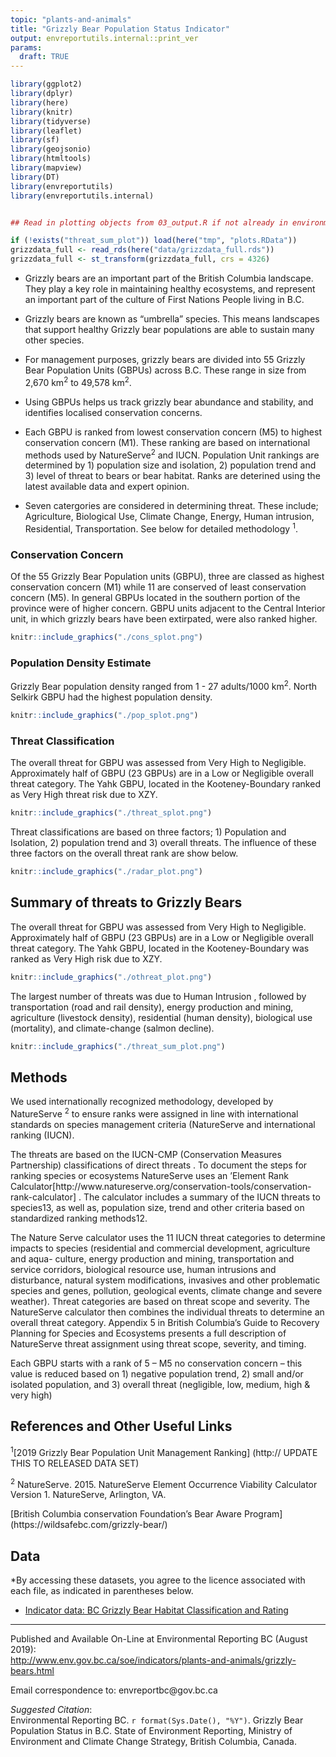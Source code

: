 ```yaml
---
topic: "plants-and-animals"
title: "Grizzly Bear Population Status Indicator"
output: envreportutils.internal::print_ver
params:
  draft: TRUE
---
```

<!--
# Copyright 2019 Province of British Columbia
#
# Licensed under the Apache License, Version 2.0 (the "License");
# you may not use this file except in compliance with the License.
# You may obtain a copy of the License at
#
# http://www.apache.org/licenses/LICENSE-2.0
#
# Unless required by applicable law or agreed to in writing, software distributed under the License is distributed on an "AS IS" BASIS,
# WITHOUT WARRANTIES OR CONDITIONS OF ANY KIND, either express or implied.
# See the License for the specific language governing permissions and limitations under the License.

-->
```r
library(ggplot2)
library(dplyr)
library(here)
library(knitr)
library(tidyverse)
library(leaflet)
library(sf)
library(geojsonio)
library(htmltools)
library(mapview)
library(DT)
library(envreportutils)
library(envreportutils.internal)


## Read in plotting objects from 03_output.R if not already in environment

if (!exists("threat_sum_plot")) load(here("tmp", "plots.RData"))
grizzdata_full <- read_rds(here("data/grizzdata_full.rds"))
grizzdata_full <- st_transform(grizzdata_full, crs = 4326) 

```

* Grizzly bears are an important part of the British Columbia landscape. They play a key role in maintaining healthy ecosystems, and represent an important part of the culture of First Nations People living in B.C.

* Grizzly bears are known as “umbrella” species. This means landscapes that support healthy Grizzly bear populations are able to sustain many other species.

* For management purposes, grizzly bears are divided into 55 Grizzly Bear Population Units (GBPUs) across B.C. These range in size from 2,670 km^2^ to 49,578 km^2^. 

* Using GBPUs helps us track grizzly bear abundance and stability, and identifies localised conservation concerns. 

* Each GBPU is ranked from lowest conservation concern (M5) to highest conservation concern (M1). These ranking are based on international methods used by NatureServe^2^ and IUCN. Population Unit rankings are determined by 1) population size and isolation, 2) population trend and 3) level of threat to bears or bear habitat. Ranks are deterined using the latest available data and expert opinion. 

* Seven catergories are considered in determining threat. These include; Agriculture, Biological Use, Climate Change, Energy, Human intrusion, Residential, Transportation. See below for detailed methodology ^1^.  

\newpage 

### Conservation Concern 

Of the 55 Grizzly Bear Population units (GBPU), three are classed as highest conservation concern (M1) while 11 are conserved of least conservation concern (M5). In general GBPUs located in the southern portion of the province were of higher concern. GBPU units adjacent to the Central Interior unit, in which grizzly bears have been extirpated, were also ranked higher.  


```r

knitr::include_graphics("./cons_splot.png")

```

\newpage 

### Population Density Estimate

Grizzly Bear population density ranged from 1 - 27 adults/1000 km^2^. North Selkirk
GBPU had the highest population density.

``` r

knitr::include_graphics("./pop_splot.png")

```

\newpage 

### Threat Classification

The overall threat for GBPU was assessed from Very High to Negligible. Approximately half of GBPU (23 GBPUs) are in a Low or Negligible overall threat category. The Yahk GBPU, located in the Kooteney-Boundary ranked as Very High threat risk due to XZY.


``` r

knitr::include_graphics("./threat_splot.png")

```

\newpage 

Threat classifications are based on three factors; 1) Population and Isolation, 2) population trend and 3) overall threats. The influence of these three factors on the overall threat rank are show below. 


```r

knitr::include_graphics("./radar_plot.png")

```






\newpage 

## Summary of threats to Grizzly Bears

The overall threat for GBPU was assessed from Very High to Negligible. Approximately half of GBPU (23 GBPUs) are in a Low or Negligible overall threat category. The Yahk GBPU, located in the Kooteney-Boundary was ranked as Very High risk due to XZY.


```r

knitr::include_graphics("./othreat_plot.png")

```

The largest number of threats was due to Human Intrusion , followed by transportation (road and rail density), energy production and mining, agriculture (livestock density), residential (human density), biological use (mortality), and climate-change (salmon decline).

```r

knitr::include_graphics("./threat_sum_plot.png")

```

\newpage 



## Methods

We used internationally recognized methodology, developed by NatureServe ^2^ to ensure ranks were assigned in line with international standards on species management criteria (NatureServe and international ranking (IUCN). 

The threats are based on the IUCN-CMP (Conservation Measures Partnership) classifications of direct threats . To document the steps for ranking species or ecosystems NatureServe uses an ‘Element Rank Calculator[http://www.natureserve.org/conservation-tools/conservation-rank-calculator] . The calculator includes a summary of the IUCN threats to species13, as well as, population size, trend and other criteria based on standardized ranking methods12. 

The Nature Serve calculator uses the 11 IUCN threat categories  to determine impacts to species (residential and commercial development, agriculture and aqua- culture, energy production and mining, transportation and service corridors, biological resource use, human intrusions and disturbance, natural system modifications, invasives and other problematic species and genes, pollution, geological events, climate change and severe weather). Threat categories are based on threat scope and severity. The NatureServe calculator then combines the individual threats to determine an overall threat category. Appendix 5 in British Columbia’s Guide to Recovery Planning for Species and Ecosystems presents a full description of NatureServe threat assignment using threat scope, severity, and timing. 

Each GBPU starts with a rank of 5 – M5 no conservation concern – this value is reduced based on 1) negative population trend, 2) small and/or isolated population, and 3) overall threat (negligible, low, medium, high & very high) 


\newpage 

## References and Other Useful Links

^1^[2019 Grizzly Bear Population Unit Management Ranking] (http:// UPDATE THIS TO RELEASED DATA SET)

^2^ NatureServe. 2015. NatureServe Element Occurrence Viability Calculator Version 1. NatureServe, Arlington, VA. 


[British Columbia conservation Foundation's Bear Aware Program] (https://wildsafebc.com/grizzly-bear/)

## Data

\*By accessing these datasets, you agree to the licence associated with each file, as indicated in parentheses below.

- [Indicator data: BC Grizzly Bear Habitat Classification and Rating](https://catalogue.data.gov.bc.ca/dataset/bc-grizzly-bear-habitat-classification-and-rating)

----

Published and Available On-Line at Environmental Reporting BC (August 2019):  
<http://www.env.gov.bc.ca/soe/indicators/plants-and-animals/grizzly-bears.html>

Email correspondence to: envreportbc@gov.bc.ca

*Suggested Citation*:  
Environmental Reporting BC. `r format(Sys.Date(), "%Y")`. Grizzly Bear Population Status in B.C. State of Environment Reporting, Ministry of Environment and Climate Change Strategy, British Columbia, Canada.




